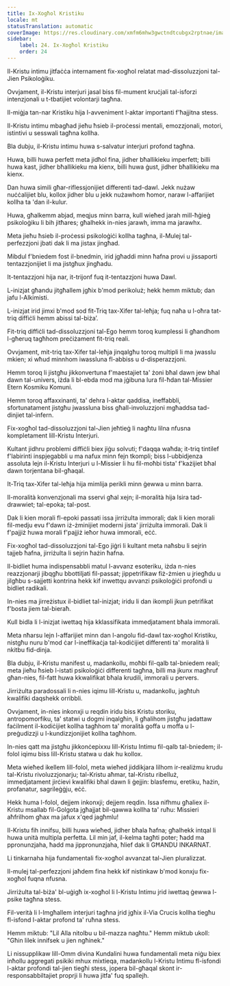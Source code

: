 ```yaml
---
title: Ix-Xogħol Kristiku
locale: mt
statusTranslation: automatic
coverImage: https://res.cloudinary.com/xmfm6mhw3gwctndtcubgx2rptnae/image/upload/v1741354419/small_cover_la_gran_rebelion_28716e29d2.webp
sidebar:
    label: 24. Ix-Xogħol Kristiku
    order: 24
---
```

Il-Kristu intimu jitfaċċa internament fix-xogħol relatat mad-dissoluzzjoni tal-Jien Psikoloġiku.

Ovvjament, il-Kristu interjuri jasal biss fil-mument kruċjali tal-isforzi intenzjonali u t-tbatijiet volontarji tagħna.

Il-miġja tan-nar Kristiku hija l-avveniment l-aktar importanti f'ħajjitna stess.

Il-Kristu intimu mbagħad jieħu ħsieb il-proċessi mentali, emozzjonali, motori, istintivi u sesswali tagħna kollha.

Bla dubju, il-Kristu intimu huwa s-salvatur interjuri profond tagħna.

Huwa, billi huwa perfett meta jidħol fina, jidher bħallikieku imperfett; billi huwa kast, jidher bħallikieku ma kienx, billi huwa ġust, jidher bħallikieku ma kienx.

Dan huwa simili għar-riflessjonijiet differenti tad-dawl. Jekk nużaw nuċċalijiet blu, kollox jidher blu u jekk nużawhom ħomor, naraw l-affarijiet kollha ta 'dan il-kulur.

Huwa, għalkemm abjad, meqjus minn barra, kull wieħed jarah mill-ħġieġ psikoloġiku li bih jitħares; għalhekk in-nies jarawh, imma ma jarawhx.

Meta jieħu ħsieb il-proċessi psikoloġiċi kollha tagħna, il-Mulej tal-perfezzjoni jbati dak li ma jistax jingħad.

Mibdul f'bniedem fost il-bnedmin, irid jgħaddi minn ħafna provi u jissaporti tentazzjonijiet li ma jistgħux jingħadu.

It-tentazzjoni hija nar, it-trijonf fuq it-tentazzjoni huwa Dawl.

L-inizjat għandu jitgħallem jgħix b'mod perikoluż; hekk hemm miktub; dan jafu l-Alkimisti.

L-inizjat irid jimxi b'mod sod fit-Triq tax-Xifer tal-leħja; fuq naħa u l-oħra tat-triq diffiċli hemm abissi tal-biża’.

Fit-triq diffiċli tad-dissoluzzjoni tal-Ego hemm toroq kumplessi li għandhom l-għeruq tagħhom preċiżament fit-triq reali.

Ovvjament, mit-triq tax-Xifer tal-leħja jinqalgħu toroq multipli li ma jwasslu mkien; xi wħud minnhom iwassluna fl-abbiss u d-disperazzjoni.

Hemm toroq li jistgħu jikkonvertuna f'maestajiet ta' żoni bħal dawn jew bħal dawn tal-univers, iżda li bl-ebda mod ma jġibuna lura fil-ħdan tal-Missier Etern Kosmiku Komuni.

Hemm toroq affaxxinanti, ta' dehra l-aktar qaddisa, ineffabbli, sfortunatament jistgħu jwassluna biss għall-involuzzjoni mgħaddsa tad-dinjiet tal-infern.

Fix-xogħol tad-dissoluzzjoni tal-Jien jeħtieġ li nagħtu lilna nfusna kompletament lill-Kristu Interjuri.

Kultant jidhru problemi diffiċli biex jiġu solvuti; f'daqqa waħda; it-triq tintilef f'labirinti inspjegabbli u ma nafux minn fejn tkompli; biss l-ubbidjenza assoluta lejn il-Kristu Interjuri u l-Missier li hu fil-moħbi tista' f'każijiet bħal dawn torjentana bil-għaqal.

It-Triq tax-Xifer tal-leħja hija mimlija perikli minn ġewwa u minn barra.

Il-moralità konvenzjonali ma sservi għal xejn; il-moralità hija lsira tad-drawwiet; tal-epoka; tal-post.

Dak li kien morali fl-epoki passati issa jirriżulta immorali; dak li kien morali fil-medju evu f'dawn iż-żminijiet moderni jista' jirriżulta immorali. Dak li f'pajjiż huwa morali f'pajjiż ieħor huwa immorali, eċċ.

Fix-xogħol tad-dissoluzzjoni tal-Ego jiġri li kultant meta naħsbu li sejrin tajjeb ħafna, jirriżulta li sejrin ħażin ħafna.

Il-bidliet huma indispensabbli matul l-avvanz esoteriku, iżda n-nies reazzjonarji jibqgħu bbottiljati fil-passat; jippetrifikaw fiż-żmien u jriegħdu u jilgħbu s-sajjetti kontrina hekk kif inwettqu avvanzi psikoloġiċi profondi u bidliet radikali.

In-nies ma jirreżistux il-bidliet tal-inizjat; iridu li dan ikompli jkun petrifikat f'bosta jiem tal-bieraħ.

Kull bidla li l-inizjat iwettaq hija kklassifikata immedjatament bħala immorali.

Meta nħarsu lejn l-affarijiet minn dan l-angolu fid-dawl tax-xogħol Kristiku, nistgħu nuru b'mod ċar l-ineffikaċja tal-kodiċijiet differenti ta' moralità li nkitbu fid-dinja.

Bla dubju, il-Kristu manifest u, madankollu, moħbi fil-qalb tal-bniedem reali; meta jieħu ħsieb l-istati psikoloġiċi differenti tagħna, billi ma jkunx magħruf għan-nies, fil-fatt huwa kkwalifikat bħala krudili, immorali u pervers.

Jirriżulta paradossali li n-nies iqimu lill-Kristu u, madankollu, jagħtuh kwalifiki daqshekk orribbli.

Ovvjament, in-nies inkonxji u reqdin iridu biss Kristu storiku, antropomorfiku, ta' statwi u dogmi inqalgħin, li għalihom jistgħu jadattaw faċilment il-kodiċijiet kollha tagħhom ta' moralità goffa u moffa u l-preġudizzji u l-kundizzjonijiet kollha tagħhom.

In-nies qatt ma jistgħu jikkonċepixxu lill-Kristu Intimu fil-qalb tal-bniedem; il-folol iqimu biss lill-Kristu statwa u dak hu kollox.

Meta wieħed ikellem lill-folol, meta wieħed jiddikjara lilhom ir-realiżmu krudu tal-Kristu rivoluzzjonarju; tal-Kristu aħmar, tal-Kristu ribelluż, immedjatament jirċievi kwalifiki bħal dawn li ġejjin: blasfemu, eretiku, ħażin, profanatur, sagrileġġju, eċċ.

Hekk huma l-folol, dejjem inkonxji; dejjem reqdin. Issa nifhmu għaliex il-Kristu msallab fil-Golgota jgħajjat bil-qawwa kollha ta' ruħu: Missieri aħfrilhom għax ma jafux x'qed jagħmlu!

Il-Kristu fih innifsu, billi huwa wieħed, jidher bħala ħafna; għalhekk intqal li huwa unità multipla perfetta. Lil min jaf, il-kelma tagħti poter; ħadd ma ppronunzjaha, ħadd ma jippronunzjaha, ħlief dak li GĦANDU INKARNAT.

Li tinkarnaha hija fundamentali fix-xogħol avvanzat tal-Jien pluralizzat.

Il-mulej tal-perfezzjoni jaħdem fina hekk kif nistinkaw b'mod konxju fix-xogħol fuqna nfusna.

Jirriżulta tal-biża' bl-uġigħ ix-xogħol li l-Kristu Intimu jrid iwettaq ġewwa l-psike tagħna stess.

Fil-verità li l-Imgħallem interjuri tagħna jrid jgħix il-Via Crucis kollha tiegħu fl-isfond l-aktar profond ta' ruħna stess.

Hemm miktub: "Lil Alla nitolbu u bil-mazza nagħtu." Hemm miktub ukoll: "Għin lilek innifsek u jien ngħinek."

Li nissupplikaw lill-Omm divina Kundalini huwa fundamentali meta niġu biex inħollu aggregati psikiki mhux mixtieqa, madankollu l-Kristu Intimu fl-isfondi l-aktar profondi tal-jien tiegħi stess, jopera bil-għaqal skont ir-responsabbiltajiet proprji li huwa jitfa' fuq spallejh.

